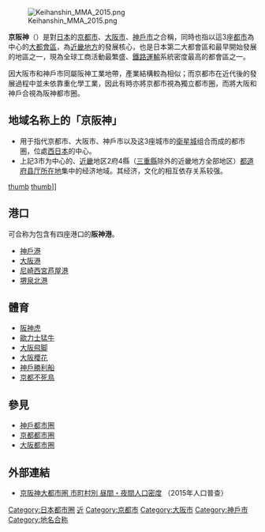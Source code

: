 {{Infobox
|bodyclass    = bordered
|abovestyle   = background-color:#c93; text-align:center;
|above        = '''京阪神'''大都市圏
|headerstyle  = background-color: #fc6
|header1      = 都市圏數據
|label2       = 国家
|data2        = {{JPN}}
|label3       = 面積
|data3        = '''11,701'''[[平方公里|平方公里]]
|label4       = 總人口
|data4        = '''19,302,746'''人<br/>（2015年人口普查）
|label5       = 人口密度
|data5        = '''1,481'''人/km²<br />（2015年人口普查）
|header6      = 城市
|data7        = [[File:京都夜景_2015_(31985638715).jpg|260px]]<br />[[京都市|京都市]]
|data8        = [[File:Osaka_Umeda_Sky_Building_Panoramablick_05.jpg|260px]]<br />[[大阪市|大阪市]]
|data9        = [[File:Night_view_from_Hotel_Okura_Kobe_31F_20140225.jpg|260px]]<br />[[神戶市|神戶市]]
}}
[[File:Keihanshin_MMA_2015.png|thumb]]

'''京阪神'''（{{jpn|j=京阪神|hg=けいはんしん|rm=Kei han shin|f=y}}）是對[[日本|日本]]的[[京都市|京都市]]、[[大阪市|大阪市]]、[[神戶市|神戶市]]之合稱，同時也指以這3座[[都市|都市]]為中心的[[大都會區|大都會區]]，為[[近畿地方|近畿地方]]的發展核心，也是日本第二大都會區和最早開始發展的地區之一，現為全球工商活動最繁盛、[[鐵路運輸|鐵路運輸]]系統密度最高的都會區之一。

因大阪市和神戶市同屬阪神工業地帶，產業結構較為相似；而京都市在近代後的發展過程中並未依靠重化學工業，因此有時亦將京都市視為獨立都市圈，而將大阪和神戶合視為阪神都市圈。

== 地域名称上的「京阪神」 ==
*用于指代京都市、大阪市、神戶市以及这3座城市的[[衛星城|衛星城]]组合而成的都市圏，位處[[西日本|西日本]]的中心。
*上記3市为中心的、[[近畿|近畿]]地区2府4縣（[[三重縣|三重縣]]除外的近畿地方全部地区）[[都道府县厅所在地|都道府县厅所在地]]集中的经济地域。其经济，文化的相互依存关系较强。
[[file:Kobe_Mosaic06s4s3200.jpg|thumb]]
[[file:Kansai_International_Airport01n4272.jpg|thumb]]]]

== 港口 ==
可合称为包含有四座港口的'''阪神港'''。
* [[神戶港|神戶港]]
* [[大阪港|大阪港]]
* [[尼崎西宮芦屋港|尼崎西宮芦屋港]]
* [[堺泉北港|堺泉北港]]

== 體育 ==
* [[阪神虎|阪神虎]]
* [[歐力士猛牛|歐力士猛牛]]
* [[大阪飛脚|大阪飛脚]]
* [[大阪櫻花|大阪櫻花]]
* [[神戶勝利船|神戶勝利船]]
* [[京都不死鳥|京都不死鳥]]

== 參見 ==
* [[神戶都市圈|神戶都市圈]]
* [[京都都市圈|京都都市圈]]
* [[大阪都市圈|大阪都市圈]]

== 外部連結 ==
*[https://www.stat.go.jp/data/chiri/map/c_koku/t-mitsu/pdf/2015-3.pdf 京阪神大都市圏 市町村別 昼間・夜間人口密度] {{Wayback|url=https://www.stat.go.jp/data/chiri/map/c_koku/t-mitsu/pdf/2015-3.pdf |date=20200329230209 }}（2015年人口普查）

{{日本地理區劃}}
{{日本百萬人口都市圈}}

{{DEFAULTSORT:Kei Han Shin}}
[[Category:日本都市圈|Category:日本都市圈]]
[[Category:日本三大都市圈|近]]
[[Category:京都市|Category:京都市]]
[[Category:大阪市|Category:大阪市]]
[[Category:神戶市|Category:神戶市]]
[[Category:地名合称|Category:地名合称]]